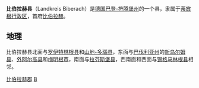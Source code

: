 {{德国县级行政单位
| 县徽图 = Image:Wappen Landkreis Biberach.svg
| 在德国内的位置图 = Image:Lage des Landkreises Biberach in Deutschland.png
| 所属联邦州 = 巴登-符腾堡州
| 所属行政区 = 蒂宾根行政区
| 首府 = 比伯拉赫
| 面积 = 1,409.82
| 人口 = 188,712
| 统计时间 = 2006年6月30日
| 人口密度 = 134
| 汽车牌号 = BC
| 下设城镇 = 6个市、39个镇
| 政府地址 = Rollinstraße 9<br />88400 Biberach an der Riß
| 政府网站 = www.landkreis-biberach.de
| 在州内的位置图 = Image:Lage Landkreis Biberach in BW.svg
|}}

'''比伯拉赫县'''（Landkreis Biberach）是[[德国|德国]][[巴登-符腾堡州|巴登-符腾堡州]]的一个县，隶属于[[蒂宾根行政区|蒂宾根行政区]]，首府[[比伯拉赫|比伯拉赫]]。

== 地理 ==
比伯拉赫县北面与[[罗伊特林根县|罗伊特林根县]]和[[山地-多瑙县|山地-多瑙县]]，东面与[[巴伐利亚州|巴伐利亚州]]的[[新乌尔姆县|新乌尔姆县]]、[[外阿尔高县|外阿尔高县]]和[[梅明根|梅明根市]]，南面与[[拉芬斯堡县|拉芬斯堡县]]，西南面和西面与[[锡格马林根县|锡格马林根县]]相邻。

{{巴登-符腾堡州行政区划}}
{{比伯拉赫郡行政區劃}}
{{Authority control}}

[[Category:比伯拉赫郡|]]
[[Category:巴登-符腾堡州的县|B]]
